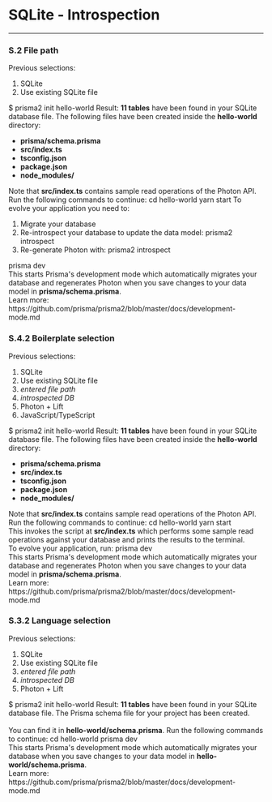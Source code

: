 

# SQLite - Introspection

---

### S.2 File path

Previous selections: 

1. SQLite
1. Use existing SQLite file

<Terminal>
  $ prisma2 init hello-world
  <Spacer height={20} />
  <Title primary="Enter the path to your SQLite database file." />
  <Spacer height={8} />
  <span>Prisma will introspect the database to generate your initial data model.</span>
  <Spacer height={16} />  <Line />
  <Spacer height={16} />
  <TextInput label="File path" placeholder="./my.db" isSelected />
  <Spacer height={16} />
  <Line />
  <Spacer height={16} />
  <Button label="Introspect" />
  <Button icon="back" label="Back" description="(Database options)" />
</Terminal>

In this view, it would be great if the trailing `.db` could somehow be fixed since every SQLite DB file has the file extension.

### S.2.1 Introspection

Previous selections: 

1. SQLite
1. Use existing SQLite file
1. _entered file path_

<Terminal>
  $ prisma2 init hello-world
  <Spacer height={20} />
  <Introspection progress={26.5}>Introspecting SQLite database file at <b>./my.db</b> ...</Introspection>
</Terminal>

### S.2.2 Tool selection

Previous selections: 

1. SQLite
1. Use existing SQLite file
1. _entered file path_
1. _introspected DB_

<Terminal>
  $ prisma2 init hello-world
  <Spacer height={20} />
  <Title primary="Select the Prisma tool(s) you want to use." />
  <Spacer height={8} />
  <span>Use the <b>SPACE</b> key to select/unselect a tool.</span>
  <Spacer height={16} />
  <Line />
  <Spacer height={16} />
  <Checkbox label="Photon" description="Type-safe database client" labelWidth={80} isChecked isSelected />
  <Checkbox label="Lift" description="Declarative data modeling & migrations" labelWidth={80} />
  <Spacer height={8} />
  <span>Learn more about the tools at: https://github.com/prisma/prisma2</span>
  <Spacer height={16} />
  <Line />
  <Spacer height={16} />
  <Button label="Confirm" />
  <Button icon="back" label="Back" description="(Database file path)" />
</Terminal>

In this view, Photon and Lift should be checked by default.

### S.3.1 Language selection

Previous selections: 

1. SQLite
1. Use existing SQLite file
1. _entered file path_
1. _introspected DB_
1. Photon

<Terminal>
  $ prisma2 init hello-world
  <Spacer height={20} />
  <Title primary="Select the programming language to access your database with Photon." />
  <Spacer height={16} />
  <Line />
  <Spacer height={16} />
  <Button label="JavaScript" labelWidth={100} isSelected />
  <Button label="TypeScript" labelWidth={100} />
  <Button label="Go" description="(Coming soon)" isDisabled />
  <Spacer height={16} />
  <Line />
  <Spacer height={16} />
  <Button icon="back" label="Back" description="(Tool selection)" />
</Terminal>

<br/>

### S.4.1 Boilerplate selection

Previous selections: 

1. SQLite
1. Use existing SQLite file
1. _entered file path_
1. _introspected DB_
1. Photon
1. JavaScript/TypeScript

<Terminal>
  $ prisma2 init hello-world
  <Spacer height={20} />
  <Title primary="Select a boilerplate or start with just the Prisma schema." />
  <Spacer height={16} />
  <Line />
  <Spacer height={16} />
  <Button label="Basic boilerplate" description="Simple script with API examples" labelWidth={200} isSelected />
  <Spacer height={16} />
  <Line />
  <Spacer height={16} />
  <Button label="No boilerplate" description="(Just generate the Prisma schema)"/>
  <Button icon="back" label="Back" description="(Language selection)" />
</Terminal>

### S.5.1 Success

Previous selections: 

1. SQLite
1. Use existing SQLite file
1. _entered file path_
1. _introspected DB_
1. Photon
1. JavaScript/TypeScript
1. Basic boilerplate

<Terminal>
  $ prisma2 init hello-world
  <Spacer height={20} />
  <Success message="You're all set!" />
  <Spacer height={20} />
  <Title primary="Introspection was successful."></Title>
  <Spacer height={8} />
  <span>Result: <b>11 tables</b> have been found in your SQLite database file.</span>
  <Spacer height={16} />
  <Line />
  <Spacer height={16} />
  <Title primary="What files were created?"></Title>
  <Spacer height={8} />
  <span>The following files have been created inside the <b>hello-world</b> directory:</span><br />
  <ul>
    <li><b>prisma/schema.prisma</b></li>
    <li><b>src/index.ts</b></li>
    <li><b>tsconfig.json</b></li>
    <li><b>package.json</b></li>
    <li><b>node_modules/</b></li>
  </ul>
  <span>Note that <b>src/index.ts</b> contains sample read operations of the Photon API.</span><br />
  <Spacer height={16} />
  <Line />
  <Spacer height={16} />
  <Title primary="What next?"></Title>
  <Spacer height={8} />
  <span>Run the following commands to continue:</span >
  <Spacer height={8} />
  <Command>cd hello-world</Command>
  <Spacer height={4} />
  <Command>yarn start</Command>
  <Spacer height={16} />
<Spacer height={8} />
  <span>To evolve your application you need to:</span >
  <ol>
    <li>Migrate your database</li>
    <li>Re-introspect your database to update the data model: <Command>prisma2 introspect</Command></li>
    <li>Re-generate Photon with: <Command>prisma2 introspect</Command></li>
  </ol>
  <Spacer height={8} />
  <Command>prisma dev</Command>
  <Spacer height={16} />
  <div>This starts Prisma's development mode which automatically migrates your database and regenerates Photon when you save changes to your data model in <b>prisma/schema.prisma</b>.</div >
  <Spacer height={4} />
  <div>Learn more: https://github.com/prisma/prisma2/blob/master/docs/development-mode.md</div>
  <Spacer height={4} />
</Terminal>

### S.4.2 Boilerplate selection 

Previous selections: 

1. SQLite
1. Use existing SQLite file
1. _entered file path_
1. _introspected DB_
1. Photon + Lift
1. JavaScript/TypeScript

<Terminal>
  $ prisma2 init hello-world
  <Spacer height={20} />
  <Title primary="Select a boilerplate or start with just the Prisma schema." />
  <Spacer height={16} />
  <Line />
  <Spacer height={16} />
  <Button label="Basic boilerplate" description="Simple script with API examples" labelWidth={200} isSelected />
  <Spacer height={16} />
  <Line />
  <Spacer height={16} />
  <Button label="No boilerplate" description="(Just generate the Prisma schema)"/>
  <Button icon="back" label="Back" description="(Language selection)" />
</Terminal>

### S.5.2 Success

1. SQLite
1. Use existing SQLite file
1. _entered file path_
1. _introspected DB_
1. Photon + Lift
1. JavaScript/TypeScript
1. Basic boilerplate

<Terminal>
  $ prisma2 init hello-world
  <Spacer height={20} />
  <Success message="You're all set!" />
  <Spacer height={20} />
  <Title primary="Introspection was successful."></Title>
  <Spacer height={8} />
  <span>Result: <b>11 tables</b> have been found in your SQLite database file.</span>
  <Spacer height={16} />
  <Line />
  <Spacer height={16} />
  <Title primary="What files were created?"></Title>
  <Spacer height={8} />
  <span>The following files have been created inside the <b>hello-world</b> directory:</span><br />
  <ul>
    <li><b>prisma/schema.prisma</b></li>
    <li><b>src/index.ts</b></li>
    <li><b>tsconfig.json</b></li>
    <li><b>package.json</b></li>
    <li><b>node_modules/</b></li>
  </ul>
  <span>Note that <b>src/index.ts</b> contains sample read operations of the Photon API.</span><br />
  <Spacer height={16} />
  <Line />
  <Spacer height={16} />
  <Title primary="What next?"></Title>
  <Spacer height={8} />
  <span>Run the following commands to continue:</span >
  <Spacer height={8} />
  <Command>cd hello-world</Command>
  <Spacer height={4} />
  <Command>yarn start</Command>
  <Spacer height={16} />
  <div>This invokes the script at <b>src/index.ts</b> which performs some sample read operations against your database and prints the results to the terminal.</div >
  <Spacer height={8} />
  <span>To evolve your application, run:</span >
  <Spacer height={8} />
  <Command>prisma dev</Command>
  <Spacer height={16} />
  <div>This starts Prisma's development mode which automatically migrates your database and regenerates Photon when you save changes to your data model in <b>prisma/schema.prisma</b>.</div >
  <Spacer height={4} />
  <div>Learn more: https://github.com/prisma/prisma2/blob/master/docs/development-mode.md</div>
  <Spacer height={4} />
</Terminal>

### S.3.2 Language selection

Previous selections: 

1. SQLite
1. Use existing SQLite file
1. _entered file path_
1. _introspected DB_
1. Photon + Lift

<Terminal>
  $ prisma2 init hello-world
  <Spacer height={20} />
  <Title primary="Select the programming language to access your database with Photon." />
  <Spacer height={8} />
  <span>This decision doesn't impact the usage of Lift in your project.</span>
  <Spacer height={16} />
  <Line />
  <Spacer height={16} />
  <Button label="JavaScript" labelWidth={100} isSelected />
  <Button label="TypeScript" labelWidth={100} />
  <Button label="Go" description="(Coming soon)" isDisabled />
  <Spacer height={16} />
  <Line />
  <Spacer height={16} />
  <Button icon="back" label="Back" description="(Tool selection)" />
</Terminal>

<br/>

### S.5.3 Success

Previous selections: 

1. SQLite
1. Use existing SQLite file
1. _entered file path_
1. _introspected DB_
1. Lift

<Terminal>
  $ prisma2 init hello-world
  <Spacer height={20} />
  <Success message="You're all set!" />
  <Spacer height={20} />
  <Title primary="Introspection was successful."></Title>
  <Spacer height={8} />
  <span>Result: <b>11 tables</b> have been found in your SQLite database file.</span>
  <Spacer height={16} />
  <Line />
  <Spacer height={16} />
  <Title primary="What files were created?"></Title>
  <Spacer height={8} />
  <span>The Prisma schema file for your project has been created.</span><br />
  <br />
  <span>You can find it in <b>hello-world/schema.prisma</b>.</span>
  <Spacer height={16} />
  <Line />
  <Spacer height={16} />
  <Title primary="What next?"></Title>
  <Spacer height={8} />
  <span>Run the following commands to continue:</span >
  <Spacer height={8} />
  <Command>cd hello-world</Command>
  <Spacer height={4} />
  <Command>prisma dev</Command>
  <Spacer height={16} />
  <div>This starts Prisma's development mode which automatically migrates your database when you save changes to your data model in <b>hello-world/schema.prisma</b>.</div >
  <Spacer height={4} />
  <div>Learn more: https://github.com/prisma/prisma2/blob/master/docs/development-mode.md</div>
</Terminal>

<br />
<br />
<br />
